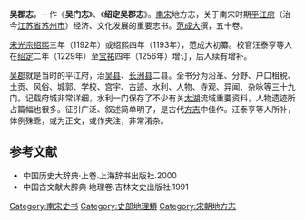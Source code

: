 '''吴郡志'''，一作《'''吴门志'''》、《'''绍定吴郡志'''》。[[南宋|南宋]]地方志，关于南宋时期[[平江府|平江府]]（治今[[江苏省|江苏省]][[苏州市|苏州市]]）经济、文化发展的重要志书。[[范成大|范成大]]撰，五十卷。

[[宋光宗|宋光宗]][[绍熙|绍熙]]三年（1192年）或绍熙四年（1193年），范成大初纂。校官汪泰亨等人在[[绍定|绍定]]二年（1229年）至[[宝祐|宝祐]]四年（1256年）增订，后人续有增补。

[[吴郡|吴郡]]就是当时的平江府，治[[吴县|吴县]]、[[长洲县|长洲县]]二县。全书分为沿革、分野、户口租税、土贡、风俗、城郭、学校、宫宇、古迹、水利、人物、寺观、异闻、杂咏等三十九门。记载府城非常详细，水利一门保存了不少有关[[太湖|太湖]]流域重要资料，人物遗迹所占篇幅也很多。征引广泛、叙述简单明了，是古代[[方志|方志]]中佳作。汪泰亨等人所补，体例殊乖，或为正文，或作夹注，非常淆杂。

== 参考文献 ==
*中国历史大辞典·上卷.上海辞书出版社.2000
*中国古文献大辞典·地理卷.吉林文史出版社.1991
{{DEFAULTSORT:W}}
[[Category:南宋史书|Category:南宋史书]]
[[Category:史部地理類|Category:史部地理類]]
[[Category:宋朝地方志|Category:宋朝地方志]]
